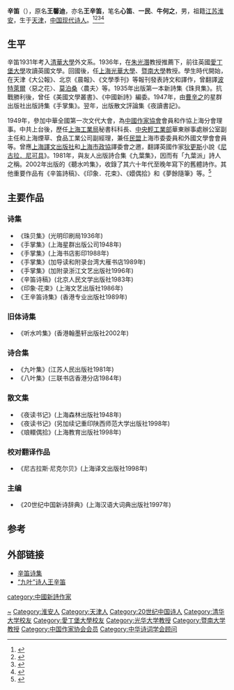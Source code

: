 '''辛笛'''（{{bd|1912年|12月2日|2004年|1月8日}}），原名'''王馨迪'''，亦名'''王辛笛'''，笔名'''心笛'''、'''一民'''、'''牛何之'''，男，祖籍[[江苏|江苏]][[淮安|淮安]]，生于[[天津|天津]]，[[中华人民共和国|中国]][[现代诗人|现代诗人]]。<ref>{{Cite book|title=20世纪中华人物名字号辞典|author=周家珍编著|publisher=法律出版社|year=2000|isbn=9787503628320|location=北京|pages=}}</ref><ref>{{Cite web|title=著名诗人王辛笛的名门姻缘_|url=http://www.china.com.cn/book/txt/2008-12/19/content_16977885.htm|accessdate=2020-04-09|work=中国网}}</ref><ref>{{Cite web|title=王辛笛|url=http://www.chinawriter.com.cn/zxhy/member/4674.shtml|accessdate=2020-04-09|work=中国作家网}}</ref><ref>{{Cite book|title=中国当代艺术界名人录|author=中国名人研究院编; 异天, 戈德主编|publisher=社会科学文献出版社|year=1993|isbn=|location=北京|pages=}}</ref>

== 生平 ==
辛笛1931年考入[[清華大學|清華大學]]外文系。1936年，在[[朱光潛|朱光潛]]教授推薦下，前往英國[[愛丁堡大學|愛丁堡大學]]攻讀英國文學。回國後，任[[上海光華大學|上海光華大學]]、[[暨南大學|暨南大學]]教授。學生時代開始，在天津《大公報》、北京《晨報》、《文學季刊》等報刊發表詩文和譯作，曾翻譯[[波特萊爾|波特萊爾]]〈惡之花〉、[[莫泊桑|莫泊桑]]〈農夫〉等。1935年出版第一本新詩集《珠貝集》。抗戰勝利後，曾任《美國文學叢書》、《中國新詩》編委。1947年，由[[曹辛之|曹辛之]]的星群出版社出版詩集《手掌集》。翌年，出版散文評論集《夜讀書記》。

1949年，參加中華全國第一次文代大會，為[[中國作家協會|中國作家協會]]會員和作協上海分會理事。中共上台後，歷任[[上海工業局|上海工業局]]秘書科科長、[[中央輕工業部|中央輕工業部]]華東辦事處辦公室副主任和上海煙草、食品工業公司副經理，兼任[[民盟|民盟]]上海市委委員和外國文學會會員等。曾應[[上海譯文出版社|上海譯文出版社]]和[[上海市政協|上海市政協]]譯委會之邀，翻譯英國作家[[狄更斯|狄更斯]]小說《[[尼古拉．尼可具|尼古拉．尼可具]]》。1981年，與友人出版詩合集《九葉集》，因而有「九葉派」詩人之稱。2002年出版的《聽水吟集》，收錄了其六十年代至晚年寫下的舊體詩作。其他重要作品有《辛笛詩稿》、《印象．花束》、《嬛偶拾》和《夢餘隨筆》等。<ref>{{cite web |url=http://docs.lib.cuhk.edu.hk/Exhibition/ModernChineseWriters/authors/024.htm |title=香港中文大學大學圖書館 — 中國現代作家簽名本展覽 — 鄭萬隆 |publisher=docs.lib.cuhk.edu.hk/Exhibition/ModernChineseWriters/ |date= |accessdate=2017-11-09 |archive-date=2017-11-09 |archive-url=https://web.archive.org/web/20171109191448/http://docs.lib.cuhk.edu.hk/Exhibition/ModernChineseWriters/authors/024.htm |dead-url=no }}</ref>

== 主要作品 ==
=== 诗集 ===
*《珠贝集》(光明印刷局1936年)
*《手掌集》(上海星群出版公司1948年)
*《手掌集》(上海书店影印1988年)
*《手掌集》(加导读和附录台湾大雁书店1989年)
*《手掌集》(加附录浙江文艺出版社1996年)
*《辛笛诗稿》(北京人民文学出版社1983年)
*《印象·花束》(上海文艺出版社1986年)
*《王辛笛诗集》(香港专业出版社1989年)

=== 旧体诗集 ===
*《听水吟集》(香港翰墨轩出版社2002年)

=== 诗合集 ===
*《九叶集》(江苏人民出版社1981年)
*《八叶集》(三联书店香港分店1984年)

=== 散文集 ===
*《夜读书记》(上海森林出版社1948年)
*《夜读书记》(另加续记重印陕西师范大学出版社1998年)
*《琅轘偶拾》(上海教育出版社1998年)

=== 校对翻译作品 ===
*《尼古拉斯·尼克尔贝》(上海译文出版社1998年)

=== 主编 ===
*《20世纪中国新诗辞典》(上海汉语大词典出版社1997年)

== 参考 ==
{{reflist}}

== 外部链接 ==
* [https://web.archive.org/web/20060913153402/http://www.tianyabook.com/shici/xindi/index.html 辛笛诗集]
* [https://web.archive.org/web/20080707063525/http://news.xinhuanet.com/book/2004-02/02/content_1294181.htm “九叶”诗人王辛笛]

{{中国近现代文学}}
{{Navboxes 
| title  = 辛笛在[[中国作家协会|中国作家协会]]的职务
| list1  =
{{中国作家协会第四届理事会}}
{{中国作家协会第六届全国委员会}}
}}
{{Navboxes
| title  = 辛笛在[[中华诗词学会|中华诗词学会]]的职务
| list1  =
{{中华诗词学会第一届理事会}}
}}

{{normdaten}}
{{DEFAULTSORT:xin di}}
[[Category:王姓|~]]
[[Category:淮安人|Category:淮安人]]
[[Category:天津人|Category:天津人]]
[[category:中國新詩作家|category:中國新詩作家]]
[[Category:20世纪中国诗人|Category:20世纪中国诗人]]
[[Category:清华大学校友|Category:清华大学校友]]
[[Category:愛丁堡大學校友|Category:愛丁堡大學校友]]
[[Category:光华大学教授|Category:光华大学教授]]
[[Category:暨南大学教授|Category:暨南大学教授]]
[[Category:中国作家协会会员|Category:中国作家协会会员]]
[[Category:中华诗词学会顾问|Category:中华诗词学会顾问]]